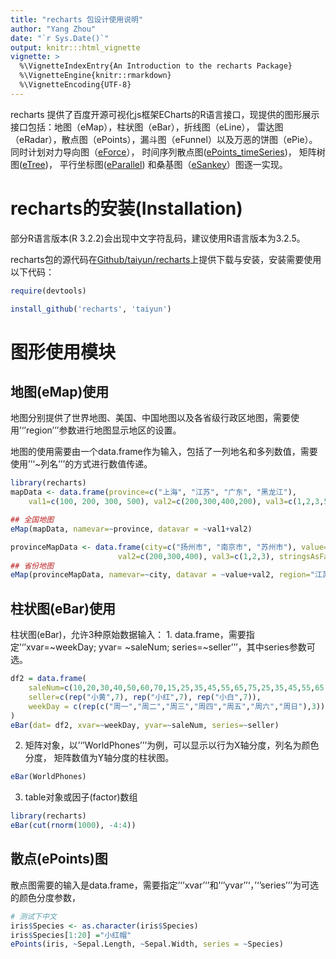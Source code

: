 ---
title: "recharts 包设计使用说明"
author: "Yang Zhou"
date: "`r Sys.Date()`"
output: knitr:::html_vignette
vignette: >
  %\VignetteIndexEntry{An Introduction to the recharts Package}
  %\VignetteEngine{knitr::rmarkdown}
  %\VignetteEncoding{UTF-8}
---

recharts 提供了百度开源可视化js框架ECharts的R语言接口，现提供的图形展示接口包括：地图（eMap），柱状图（eBar），折线图（eLine），
雷达图（eRadar），散点图（ePoints），漏斗图（eFunnel）以及万恶的饼图（ePie）。
同时计划对力导向图（[eForce](http://echarts.baidu.com/demo.html#graph-force)），
时间序列散点图([ePoints_timeSeries](http://echarts.baidu.com/demo.html#graph-life-expectancy))，
矩阵树图([eTree](http://echarts.baidu.com/demo.html#treemap-disk))，
平行坐标图([eParallel](http://echarts.baidu.com/demo.html#parallel-aqi))
和桑基图（[eSankey](http://echarts.baidu.com/demo.html#sankey-energy)）图逐一实现。

# recharts的安装(Installation)
部分R语言版本(R 3.2.2)会出现中文字符乱码，建议使用R语言版本为3.2.5。

recharts包的源代码在[Github/taiyun/recharts](https://github.com/taiyun/recharts)上提供下载与安装，安装需要使用以下代码：

```{r, eval = FALSE}

require(devtools)

install_github('recharts', 'taiyun')

```


# 图形使用模块

## 地图(eMap)使用
地图分别提供了世界地图、美国、中国地图以及各省级行政区地图，需要使用'''region'''参数进行地图显示地区的设置。

地图的使用需要由一个data.frame作为输入，包括了一列地名和多列数值，需要使用'''~列名'''的方式进行数值传递。


```{r, warning = FALSE, message = FALSE}
library(recharts)
mapData <- data.frame(province=c("上海", "江苏", "广东", "黑龙江"), 
	val1=c(100, 200, 300, 500), val2=c(200,300,400,200), val3=c(1,2,3,5), stringsAsFactors=F)

## 全国地图
eMap(mapData, namevar=~province, datavar = ~val1+val2)

provinceMapData <- data.frame(city=c("扬州市", "南京市", "苏州市"), value=c(100, 200, 300),
                        val2=c(200,300,400), val3=c(1,2,3), stringsAsFactors=F)
## 省份地图
eMap(provinceMapData, namevar=~city, datavar = ~value+val2, region="江苏")
```

## 柱状图(eBar)使用
柱状图(eBar)，允许3种原始数据输入：
1. data.frame，需要指定'''xvar=~weekDay; yvar= ~saleNum; series=~seller'''，其中series参数可选。

```{r, warning = FALSE, message = FALSE}
df2 = data.frame(
	saleNum=c(10,20,30,40,50,60,70,15,25,35,45,55,65,75,25,35,45,55,65,75,85),
	seller=c(rep("小黄",7), rep("小红",7), rep("小白",7)),
	weekDay = c(rep(c("周一","周二","周三","周四","周五","周六","周日"),3))
)
eBar(dat= df2, xvar=~weekDay, yvar=~saleNum, series=~seller)
```

2. 矩阵对象，以'''WorldPhones'''为例，可以显示以行为X轴分度，列名为颜色分度，
矩阵数值为Y轴分度的柱状图。
```{r, warning = FALSE, message = FALSE}
eBar(WorldPhones)
```

3. table对象或因子(factor)数组
```{r, warning = FALSE, message = FALSE}
library(recharts)
eBar(cut(rnorm(1000), -4:4))
```

## 散点(ePoints)图
散点图需要的输入是data.frame，需要指定'''xvar'''和'''yvar'''， '''series'''为可选的颜色分度参数，
```{r, warning = FALSE, message = FALSE}
# 测试下中文
iris$Species <- as.character(iris$Species)
iris$Species[1:20] ="小红帽"
ePoints(iris, ~Sepal.Length, ~Sepal.Width, series = ~Species)
```





